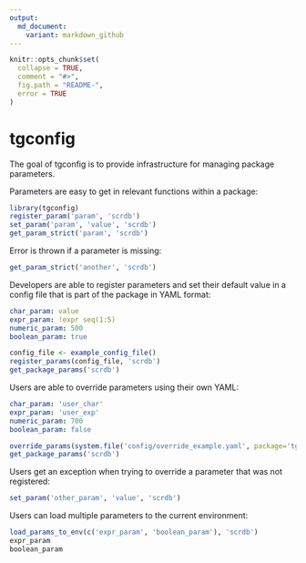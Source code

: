 ```yaml
---
output:
  md_document:
    variant: markdown_github
---
```



```r
knitr::opts_chunk$set(
  collapse = TRUE,
  comment = "#>",
  fig.path = "README-",
  error = TRUE
)
```

# tgconfig

The goal of tgconfig is to provide infrastructure for managing package parameters. 

Parameters are easy to get in relevant functions within a package:

```r
library(tgconfig)
register_param('param', 'scrdb')
set_param('param', 'value', 'scrdb')
get_param_strict('param', 'scrdb')
```

Error is thrown if a parameter is missing:
```r
get_param_strict('another', 'scrdb')
```

Developers are able to register parameters and set their default value in a config file that is part of the package in YAML format:

```yaml
char_param: value
expr_param: !expr seq(1:5)
numeric_param: 500
boolean_param: true
```

```r
config_file <- example_config_file()
register_params(config_file, 'scrdb')
get_package_params('scrdb')
```

Users are able to override parameters using their own YAML:
```yaml
char_param: 'user_char'
expr_param: 'user_exp'
numeric_param: 700
boolean_param: false
```
```r
override_params(system.file('config/override_example.yaml', package='tgconfig'), package='scrdb')
get_package_params('scrdb')
```

Users get an exception when trying to override a parameter that was not registered:

```r
set_param('other_param', 'value', 'scrdb')
```

Users can load multiple parameters to the current environment:
```r
load_params_to_env(c('expr_param', 'boolean_param'), 'scrdb')
expr_param
boolean_param
```

